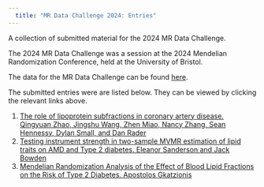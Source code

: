 ```yaml
---
  title: "MR Data Challenge 2024: Entries"
---
```

  
  A collection of submitted material for the 2024 MR Data Challenge. 

The 2024 MR Data Challenge was a session at the 2024 Mendelian Randomization Conference, held at the University of Bristol.

The data for the MR Data Challenge can be found [here](https://github.com/CYShapland/MRChallenge2024).

The submitted entries were are listed below. They can be viewed by clicking the relevant links above.

1. [The role of lipoprotein subfractions in coronary artery disease. Qingyuan Zhao, Jingshu Wang, Zhen Miao, Nancy Zhang, Sean Hennessy, Dylan Small, and Dan Rader](project1.html)
2. [Testing instrument strength in two-sample MVMR estimation of lipid traits on AMD and Type 2 diabetes. Eleanor Sanderson and Jack Bowden](project2.html)
3. [Mendelian Randomization Analysis of the Effect of Blood Lipid Fractions on the Risk of Type 2 Diabetes. Apostolos Gkatzionis](project3.html)
